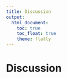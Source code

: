 ```yaml
---
title: Discussion
output: 
  html_document:
    toc: true
    toc_float: true
    theme: flatly
---
```


# Discussion 

